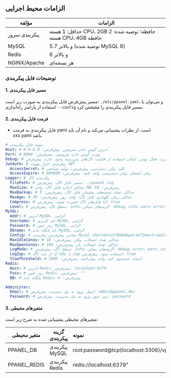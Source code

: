 ## الزامات محیط اجرایی

| مؤلفه         | الزامات                                                        |
| ------------- | -------------------------------------------------------------- |
| پیکربندی سرور | حداقل: 1 هسته CPU، 2GB حافظه؛ توصیه شده: 2 هسته CPU، 4GB حافظه |
| MySQL         | 5.7 و بالاتر (توصیه شده MySQL 8)                               |
| Redis         | 6 و بالاتر                                                     |
| NGINX/Apache  | هر نسخه‌ای                                                     |

### توضیحات فایل پیکربندی

#### 1. مسیر فایل پیکربندی

مسیر پیش‌فرض فایل پیکربندی به صورت زیر است: `./etc/ppanel.yaml`، و می‌توان با استفاده از پارامتر راه‌اندازی `--config` مسیر فایل پیکربندی را مشخص کرد.

#### 2. فرمت فایل پیکربندی

- فایل پیکربندی به فرمت yaml است، از نظرات پشتیبانی می‌کند و نام آن باید xxx.yaml باشد.

```yaml
# نمونه فایل پیکربندی
Host: # آدرس گوش دادن سرویس، پیش‌فرض: 0.0.0.0
Port: # پورت گوش دادن سرویس، پیش‌فرض: 8080
Debug: # آیا حالت اشکال‌زدایی فعال است، در صورت فعال بودن، امکان استفاده از قابلیت لاگ‌های پس‌زمینه وجود ندارد، پیش‌فرض: false
JwtAuth: # پیکربندی احراز هویت JWT
  AccessSecret: # کلید توکن دسترسی، پیش‌فرض: تولید تصادفی
  AccessExpire: # زمان انقضای توکن دسترسی، واحد ثانیه، پیش‌فرض: 604800
Logger: # پیکربندی لاگ
  FilePath: # مسیر فایل لاگ، پیش‌فرض: ./ppanel.log
  MaxSize: # حداکثر اندازه فایل لاگ، واحد MB، پیش‌فرض: 50
  MaxBackup: # حداکثر تعداد نسخه‌های پشتیبان فایل لاگ، پیش‌فرض: 3
  MaxAge: # حداکثر زمان نگهداری فایل لاگ، واحد روز، پیش‌فرض: 30
  Compress: # آیا فایل‌های لاگ فشرده شوند، پیش‌فرض: true
  Level: # سطح لاگ، پیش‌فرض: info، گزینه‌های ممکن: debug، info، warn، error، panic، fatal
MySQL:
  Addr: # آدرس MySQL، الزامی
  Username: # نام کاربری MySQL، الزامی
  Password: # رمز عبور MySQL، الزامی
  Dbname: # نام پایگاه داده MySQL، الزامی
  Config: # مقادیر پیش‌فرض پیکربندی Mysql charset=utf8mb4&parseTime=true&loc=Asia%2FShanghai
  MaxIdleConns: # حداکثر تعداد اتصالات بیکار، پیش‌فرض: 10
  MaxOpenConns: # حداکثر تعداد اتصالات باز، پیش‌فرض: 100
  LogMode: # سطح لاگ، پیش‌فرض: info، گزینه‌های ممکن: debug، error، warn، info
  LogZap: # آیا از ثبت لاگ SQL با zap استفاده شود، پیش‌فرض: true
  SlowThreshold: # آستانه جستجوی کند، واحد میلی‌ثانیه، پیش‌فرض: 1000
Redis:
  Host: # آدرس Redis، پیش‌فرض: localhost:6379
  Pass: # رمز عبور Redis، پیش‌فرض: ""
  DB: # پایگاه داده Redis، پیش‌فرض: 0

Administer:
  Email: # ایمیل ورود به پنل مدیریت، پیش‌فرض: admin@ppanel.dev
  Password: # رمز عبور ورود به پنل مدیریت، پیش‌فرض: password
```

#### 3. متغیرهای محیطی

متغیرهای محیطی پشتیبانی شده به شرح زیر است:

| متغیر محیطی  | گزینه پیکربندی | نمونه                                       |
| ------------ | -------------- | :------------------------------------------ |
| PPANEL_DB    | پیکربندی MySQL | root:password\@tcp(localhost:3306)/vpnboard |
| PPANEL_REDIS | پیکربندی Redis | redis\://localhost:6379"                    |


<Giscus />
